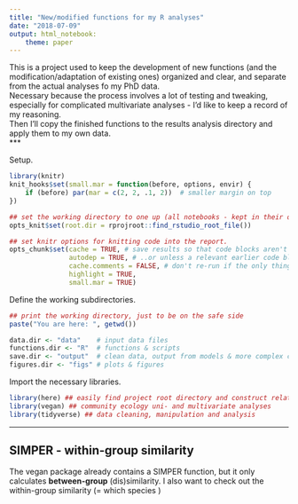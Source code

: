 ```yaml
---
title: "New/modified functions for my R analyses"
date: "2018-07-09"
output: html_notebook:
    theme: paper
---
```


This is a project used to keep the development of new functions (and the modification/adaptation of existing ones) organized and clear, and separate from the actual analyses fo my PhD data.  
Necessary because the process involves a lot of testing and tweaking, especially for complicated multivariate analyses - I'd like to keep a record of my reasoning.  
Then I'll copy the finished functions to the results analysis directory and apply them to my own data.    
***  

Setup.  
```r
library(knitr)
knit_hooks$set(small.mar = function(before, options, envir) {
    if (before) par(mar = c(2, 2, .1, 2))  # smaller margin on top
})

## set the working directory to one up (all notebooks - kept in their own subdirectory within the project directory).
opts_knit$set(root.dir = rprojroot::find_rstudio_root_file())

## set knitr options for knitting code into the report.
opts_chunk$set(cache = TRUE, # save results so that code blocks aren't re-run unless code changes
               autodep = TRUE, # ..or unless a relevant earlier code block changed
               cache.comments = FALSE, # don't re-run if the only thing that changed was the comments
               highlight = TRUE, 
               small.mar = TRUE)
```
  Define the working subdirectories.
```r
## print the working directory, just to be on the safe side
paste("You are here: ", getwd())

data.dir <- "data"    # input data files
functions.dir <- "R"  # functions & scripts
save.dir <- "output"  # clean data, output from models & more complex calculations
figures.dir <- "figs" # plots & figures 
```
  Import the necessary libraries.  
```r
library(here) ## easily find project root directory and construct relative file paths
library(vegan) ## community ecology uni- and multivariate analyses
library(tidyverse) ## data cleaning, manipulation and analysis
```
***  

## SIMPER - within-group similarity  
The vegan package already contains a SIMPER function, but it only calculates **between-group** (dis)similarity. I also want to check out the within-group similarity (= which species )  